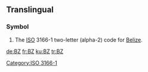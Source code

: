 {{also|.bz}}
==Translingual==
===Symbol===
{{infl|mul|symbol}}
# The [[ISO]] 3166-1 two-letter (alpha-2) code for [[Belize]].

[[Category:ISO 3166-1]]

[[de:BZ]]
[[fr:BZ]]
[[ku:BZ]]
[[tr:BZ]]